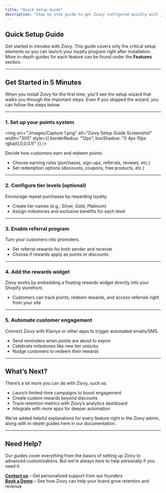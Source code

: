```yaml
---
title: "Quick Setup Guide"
description: "Step by step guide to get Ziovy configured quickly with just the essential features."
---
```


## Quick Setup Guide  

Get started in minutes with Ziovy. This guide covers only the critical setup elements so you can launch your loyalty program right after installation. More in-depth guides for each feature can be found under the **Features** section.  

---

## Get Started in 5 Minutes  

When you install Ziovy for the first time, you’ll see the setup wizard that walks you through the important steps. Even if you skipped the wizard, you can follow the steps below.  

---

### 1. Set up your points system  

<img 
  src="./images/Capture 1.png" 
  alt="Ziovy Setup Guide Screenshot" 
  width="300" 
  style={{ borderRadius: "12px", boxShadow: "0 4px 10px rgba(0,0,0,0.1)" }}
/>

Decide how customers earn and redeem points.  
- Choose earning rules (purchases, sign-ups, referrals, reviews, etc.)  
- Set redemption options (discounts, coupons, free products, etc.)  

---

### 2. Configure tier levels (optional)  
Encourage repeat purchases by rewarding loyalty.  
- Create tier names (e.g., Silver, Gold, Platinum)  
- Assign milestones and exclusive benefits for each level  

---

### 3. Enable referral program  
Turn your customers into promoters.  
- Set referral rewards for both sender and receiver  
- Choose if rewards apply as points or discounts  

---

### 4. Add the rewards widget  
Ziovy works by embedding a floating rewards widget directly into your Shopify storefront.  
- Customers can track points, redeem rewards, and access referrals right from your site  

---

### 5. Automate customer engagement  
Connect Ziovy with Klaviyo or other apps to trigger automated emails/SMS.  
- Send reminders when points are about to expire  
- Celebrate milestones like new tier unlocks  
- Nudge customers to redeem their rewards  

---

## What’s Next?  

There’s a lot more you can do with Ziovy, such as:  
- Launch limited-time campaigns to boost engagement  
- Create custom rewards beyond discounts  
- Track retention metrics with Ziovy’s analytics dashboard  
- Integrate with more apps for deeper automation  

We’ve added helpful explanations for every feature right in the Ziovy admin, along with in-depth guides here in our documentation.  

---

## Need Help?  

Our guides cover everything from the basics of setting up Ziovy to advanced customizations. But we’re always here to help personally if you need it.  

**[Contact us](mailto:jishnu@ziovy.com)** – Get personalized support from our founders  
**[Book a Demo](https://calendly.com/jishnu-ziovy/get-started-today?month=2025-09)** – See how Ziovy can help your brand grow retention and revenue  
